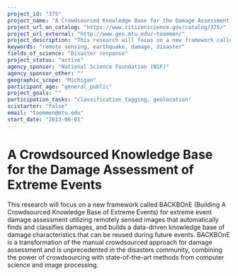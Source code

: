 ```yaml
---
project_id: "375"
project_name: "A Crowdsourced Knowledge Base for the Damage Assessment of Extreme Events"
project_url_on_catalog: "https://www.citizenscience.gov/catalog/375/"
project_url_external: "http://www.geo.mtu.edu/~toommen/"
project_description: "This research will focus on a new framework called BACKBOnE (Building A Crowdsourced Knowledge Base of Extreme Events) for extreme event damage assessment utilizing remotely sensed images that automatically finds and classifies damages, and builds a data-driven knowledge base of damage characteristics that can be reused during future events. BACKBOnE is a transformation of the manual crowdsourced approach for damage assessment and is unprecedented in the disasters community, combining the power of crowdsourcing with state-of-the-art methods from computer science and image processing."
keywords: "remote sensing, earthquake, damage, disaster"
fields_of_science: "Disaster response"
project_status: "active"
agency_sponsor: "National Science Foundation (NSF)"
agency_sponsor_other: ""
geographic_scope: "Michigan"
participant_age: "general_public"
project_goals: ""
participation_tasks: "classification_tagging, geolocation"
scistarter: "false"
email: "toommen@mtu.edu"
start_date: "2013-06-01"
---
```


# A Crowdsourced Knowledge Base for the Damage Assessment of Extreme Events

This research will focus on a new framework called BACKBOnE (Building A Crowdsourced Knowledge Base of Extreme Events) for extreme event damage assessment utilizing remotely sensed images that automatically finds and classifies damages, and builds a data-driven knowledge base of damage characteristics that can be reused during future events. BACKBOnE is a transformation of the manual crowdsourced approach for damage assessment and is unprecedented in the disasters community, combining the power of crowdsourcing with state-of-the-art methods from computer science and image processing.
